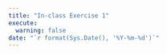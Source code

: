 ```yaml
---
title: "In-class Exercise 1"
execute: 
  warning: false
date: "`r format(Sys.Date(), '%Y-%m-%d')`"
---
```


```r
```

```r
```

```r
```

```r
```

```r
```